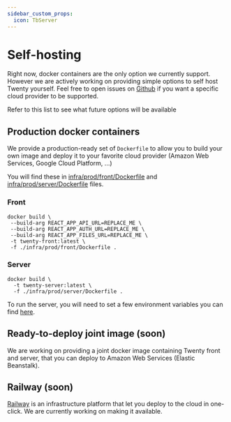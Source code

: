 ```yaml
---
sidebar_custom_props:
  icon: TbServer
---
```

# Self-hosting

Right now, docker containers are the only option we currently support. However we are actively working on providing simple options to self host Twenty yourself. 
Feel free to open issues on [Github](https://github.com/twentyhq/twenty) if you want a specific cloud provider to be supported.

Refer to this list to see what future options will be available

## Production docker containers

We provide a production-ready set of `Dockerfile` to allow you to build your own image and deploy it to your favorite cloud provider (Amazon Web Services, Google Cloud Platform, ...)

You will find these in [infra/prod/front/Dockerfile](https://github.com/twentyhq/twenty/blob/main/infra/prod/front/Dockerfile) and [infra/prod/server/Dockerfile](https://github.com/twentyhq/twenty/blob/main/infra/prod/server/Dockerfile) files.

### Front

```
docker build \
 --build-arg REACT_APP_API_URL=REPLACE_ME \
 --build-arg REACT_APP_AUTH_URL=REPLACE_ME \
 --build-arg REACT_APP_FILES_URL=REPLACE_ME \
 -t twenty-front:latest \
 -f ./infra/prod/front/Dockerfile .
```

### Server

```
docker build \
  -t twenty-server:latest \
  -f ./infra/prod/server/Dockerfile .
```

To run the server, you will need to set a few environment variables you can find [here](https://github.com/twentyhq/twenty/blob/main/server/.env.example).

## Ready-to-deploy joint image (soon)

We are working on providing a joint docker image containing Twenty front and server, that you can deploy to Amazon Web Services (Elastic Beanstalk).

## Railway (soon)

[Railway](https://railway.app) is an infrastructure platform that let you deploy to the cloud in one-click. We are currently working on making it available.